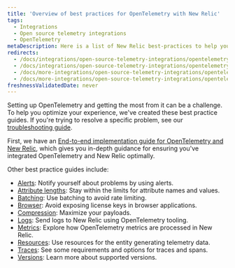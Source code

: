 ```yaml
---
title: 'Overview of best practices for OpenTelemetry with New Relic'
tags:
  - Integrations
  - Open source telemetry integrations
  - OpenTelemetry
metaDescription: Here is a list of New Relic best-practices to help you optimize your OpenTelemetry deployments.
redirects:
  - /docs/integrations/open-source-telemetry-integrations/opentelemetry/opentelemetry-logs
  - /docs/integrations/open-source-telemetry-integrations/opentelemetry/opentelemetry-concepts
  - /docs/more-integrations/open-source-telemetry-integrations/opentelemetry/opentelemetry-concepts
  - /docs/more-integrations/open-source-telemetry-integrations/opentelemetry/opentelemetry-best-practices
freshnessValidatedDate: never
---
```


Setting up OpenTelemetry and getting the most from it can be a challenge. To help you optimize your experience, we've created these best practice guides. If you're trying to resolve a specific problem, see our [troubleshooting guide](/docs/more-integrations/open-source-telemetry-integrations/opentelemetry/opentelemetry-troubleshooting).

First, we have an [End-to-end implementation guide for OpenTelemetry and New Relic](/docs/more-integrations/open-source-telemetry-integrations/opentelemetry/best-practices/opentelemetry-implementation-guide), which gives you in-depth guidance for ensuring you've integrated OpenTelemetry and New Relic optimally. 

Other best practice guides include: 

* [Alerts](/docs/more-integrations/open-source-telemetry-integrations/opentelemetry/best-practices/opentelemetry-best-practices-alerts): Notify yourself about problems by using alerts.
* [Attribute lengths](/docs/more-integrations/open-source-telemetry-integrations/opentelemetry/best-practices/opentelemetry-best-practices-attributes): Stay within the limits for attribute names and values.
* [Batching](/docs/more-integrations/open-source-telemetry-integrations/opentelemetry/best-practices/opentelemetry-best-practices-batching): Use batching to avoid rate limiting.
* [Browser](/docs/more-integrations/open-source-telemetry-integrations/opentelemetry/best-practices/opentelemetry-best-practices-browser): Avoid exposing license keys in browser applications.
* [Compression](/docs/more-integrations/open-source-telemetry-integrations/opentelemetry/best-practices/opentelemetry-best-practices-compression): Maximize your payloads.
* [Logs](/docs/more-integrations/open-source-telemetry-integrations/opentelemetry/best-practices/opentelemetry-best-practices-logs): Send logs to New Relic using OpenTelemetry tooling.
* [Metrics](/docs/more-integrations/open-source-telemetry-integrations/opentelemetry/best-practices/opentelemetry-best-practices-metrics): Explore how OpenTelemetry metrics are processed in New Relic.
* [Resources](/docs/more-integrations/open-source-telemetry-integrations/opentelemetry/best-practices/opentelemetry-best-practices-resources): Use resources for the entity generating telemetry data.
* [Traces](/docs/more-integrations/open-source-telemetry-integrations/opentelemetry/best-practices/opentelemetry-best-practices-traces): See some requirements and options for traces and spans.
* [Versions](/docs/more-integrations/open-source-telemetry-integrations/opentelemetry/best-practices/opentelemetry-best-practices-versions): Learn more about supported versions.
